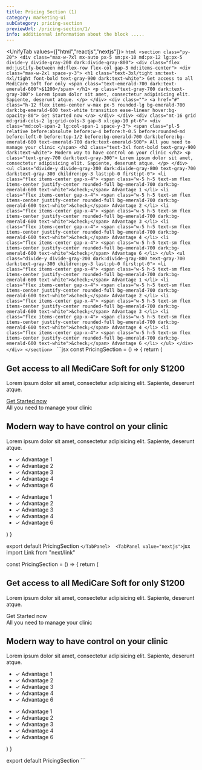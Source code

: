 ```yaml
---
title: Pricing Section (1)
category: marketing-ui
subCategory: pricing-section
previewUrl: /pricing-section/1/
info: additionnal information about the block .....
---
```

<UnifyTab values={["html","reactjs","nextjs"]}>
    <TabPanel value="html">
    ```html
    <section class="py-20">
        <div class="max-w-7xl mx-auto px-5 sm:px-10 md:px-12 lg:px-5 divide-y divide-gray-200 dark:divide-gray-800">
            <div class="flex md:justify-between md:flex-row flex-col gap-3 md:items-center">
                <div class="max-w-2xl space-y-3">
                    <h1 class="text-3xl/tight sm:text-4xl/tight font-bold text-gray-900 dark:text-white">
                        Get access to all MediCare Soft for only <span class="text-emerald-700 dark:text-emerald-600">$1200</span>
                    </h1>
                    <p class="text-gray-700 dark:text-gray-300">
                        Lorem ipsum dolor sit amet, consectetur adipisicing elit. Sapiente, deserunt atque.
                    </p>
                </div>
                <div class="">
                    <a href="#"
                        class="h-12 flex items-center w-max px-5 rounded-lg bg-emerald-700 dark:bg-emerald-600 text-white transition ease-linear hover:bg-opacity-80">
                        Get Started now
                    </a>
                </div>
            </div>
            <div class="mt-16 grid md:grid-cols-2 lg:grid-cols-3 gap-8 xl:gap-10 pt-6">
                <div class="md:col-span-2 lg:col-span-1 space-y-3">
                    <span class="pl-5 relative before:absolute before:w-4 before:h-0.5 before:rounded-md before:left-0 before:top-1/2 before:bg-emerald-700 dark:before:bg-emerald-600 text-emerald-700 dark:text-emerald-500">
                        All you need to manage your clinic
                    </span>
                    <h2 class="text-3xl font-bold text-gray-900 dark:text-white">
                        Modern way to have control on your clinic
                    </h2>
                    <p class="text-gray-700 dark:text-gray-300">
                        Lorem ipsum dolor sit amet, consectetur adipisicing elit. Sapiente, deserunt atque.
                    </p>
                </div>
                <ul class="divide-y divide-gray-200 dark:divide-gray-800 text-gray-700 dark:text-gray-300 children:py-3 last:pb-0 first:pt-0">
                    <li class="flex items-center gap-x-4">
                        <span class="w-5 h-5 text-sm flex items-center justify-center rounded-full bg-emerald-700 dark:bg-emerald-600 text-white">&check;</span>
                        Advantage 1
                    </li>
                    <li class="flex items-center gap-x-4">
                        <span class="w-5 h-5 text-sm flex items-center justify-center rounded-full bg-emerald-700 dark:bg-emerald-600 text-white">&check;</span>
                        Advantage 2
                    </li>
                    <li class="flex items-center gap-x-4">
                        <span class="w-5 h-5 text-sm flex items-center justify-center rounded-full bg-emerald-700 dark:bg-emerald-600 text-white">&check;</span>
                        Advantage 3
                    </li>
                    <li class="flex items-center gap-x-4">
                        <span class="w-5 h-5 text-sm flex items-center justify-center rounded-full bg-emerald-700 dark:bg-emerald-600 text-white">&check;</span>
                        Advantage 4
                    </li>
                    <li class="flex items-center gap-x-4">
                        <span class="w-5 h-5 text-sm flex items-center justify-center rounded-full bg-emerald-700 dark:bg-emerald-600 text-white">&check;</span>
                        Advantage 6
                    </li>
                </ul>
                <ul class="divide-y divide-gray-200 dark:divide-gray-800 text-gray-700 dark:text-gray-300 children:py-3 last:pb-0 first:pt-0">
                    <li class="flex items-center gap-x-4">
                        <span class="w-5 h-5 text-sm flex items-center justify-center rounded-full bg-emerald-700 dark:bg-emerald-600 text-white">&check;</span>
                        Advantage 1
                    </li>
                    <li class="flex items-center gap-x-4">
                        <span class="w-5 h-5 text-sm flex items-center justify-center rounded-full bg-emerald-700 dark:bg-emerald-600 text-white">&check;</span>
                        Advantage 2
                    </li>
                    <li class="flex items-center gap-x-4">
                        <span class="w-5 h-5 text-sm flex items-center justify-center rounded-full bg-emerald-700 dark:bg-emerald-600 text-white">&check;</span>
                        Advantage 3
                    </li>
                    <li class="flex items-center gap-x-4">
                        <span class="w-5 h-5 text-sm flex items-center justify-center rounded-full bg-emerald-700 dark:bg-emerald-600 text-white">&check;</span>
                        Advantage 4
                    </li>
                    <li class="flex items-center gap-x-4">
                        <span class="w-5 h-5 text-sm flex items-center justify-center rounded-full bg-emerald-700 dark:bg-emerald-600 text-white">&check;</span>
                        Advantage 6
                    </li>
                </ul>
            </div>
        </div>
    </section>
    ```
    </TabPanel>
    <TabPanel value="reactjs">
    ```jsx
const PricingSection = () => {
    return (
        <section className="py-20">
            <div className="max-w-7xl mx-auto px-5 sm:px-10 md:px-12 lg:px-5 divide-y divide-gray-200 dark:divide-gray-800">
                <div className="flex md:justify-between md:flex-row flex-col gap-3 md:items-center">
                    <div className="max-w-2xl space-y-3">
                        <h1 className="text-3xl/tight sm:text-4xl/tight font-bold text-gray-900 dark:text-white">
                            Get access to all MediCare Soft for only <span className="text-emerald-700 dark:text-emerald-600">$1200</span>
                        </h1>
                        <p className="text-gray-700 dark:text-gray-300">
                            Lorem ipsum dolor sit amet, consectetur adipisicing elit. Sapiente, deserunt atque.
                        </p>
                    </div>
                    <div className>
                        <a href="#" className="h-12 flex items-center w-max px-5 rounded-lg bg-emerald-700 dark:bg-emerald-600 text-white transition ease-linear hover:bg-opacity-80">
                            Get Started now
                        </a>
                    </div>
                </div>
                <div className="mt-16 grid md:grid-cols-2 lg:grid-cols-3 gap-8 xl:gap-10 pt-6">
                    <div className="md:col-span-2 lg:col-span-1 space-y-3">
                        <span className="pl-5 relative before:absolute before:w-4 before:h-0.5 before:rounded-md before:left-0 before:top-1/2 before:bg-emerald-700 dark:before:bg-emerald-600 text-emerald-700 dark:text-emerald-500">
                            All you need to manage your clinic
                        </span>
                        <h2 className="text-3xl font-bold text-gray-900 dark:text-white">
                            Modern way to have control on your clinic
                        </h2>
                        <p className="text-gray-700 dark:text-gray-300">
                            Lorem ipsum dolor sit amet, consectetur adipisicing elit. Sapiente, deserunt atque.
                        </p>
                    </div>
                    <ul className="divide-y divide-gray-200 dark:divide-gray-800 text-gray-700 dark:text-gray-300 children:py-3 last:pb-0 first:pt-0">
                        <li className="flex items-center gap-x-4">
                            <span className="w-5 h-5 text-sm flex items-center justify-center rounded-full bg-emerald-700 dark:bg-emerald-600 text-white">✓</span>
                            Advantage 1
                        </li>
                        <li className="flex items-center gap-x-4">
                            <span className="w-5 h-5 text-sm flex items-center justify-center rounded-full bg-emerald-700 dark:bg-emerald-600 text-white">✓</span>
                            Advantage 2
                        </li>
                        <li className="flex items-center gap-x-4">
                            <span className="w-5 h-5 text-sm flex items-center justify-center rounded-full bg-emerald-700 dark:bg-emerald-600 text-white">✓</span>
                            Advantage 3
                        </li>
                        <li className="flex items-center gap-x-4">
                            <span className="w-5 h-5 text-sm flex items-center justify-center rounded-full bg-emerald-700 dark:bg-emerald-600 text-white">✓</span>
                            Advantage 4
                        </li>
                        <li className="flex items-center gap-x-4">
                            <span className="w-5 h-5 text-sm flex items-center justify-center rounded-full bg-emerald-700 dark:bg-emerald-600 text-white">✓</span>
                            Advantage 6
                        </li>
                    </ul>
                    <ul className="divide-y divide-gray-200 dark:divide-gray-800 text-gray-700 dark:text-gray-300 children:py-3 last:pb-0 first:pt-0">
                        <li className="flex items-center gap-x-4">
                            <span className="w-5 h-5 text-sm flex items-center justify-center rounded-full bg-emerald-700 dark:bg-emerald-600 text-white">✓</span>
                            Advantage 1
                        </li>
                        <li className="flex items-center gap-x-4">
                            <span className="w-5 h-5 text-sm flex items-center justify-center rounded-full bg-emerald-700 dark:bg-emerald-600 text-white">✓</span>
                            Advantage 2
                        </li>
                        <li className="flex items-center gap-x-4">
                            <span className="w-5 h-5 text-sm flex items-center justify-center rounded-full bg-emerald-700 dark:bg-emerald-600 text-white">✓</span>
                            Advantage 3
                        </li>
                        <li className="flex items-center gap-x-4">
                            <span className="w-5 h-5 text-sm flex items-center justify-center rounded-full bg-emerald-700 dark:bg-emerald-600 text-white">✓</span>
                            Advantage 4
                        </li>
                        <li className="flex items-center gap-x-4">
                            <span className="w-5 h-5 text-sm flex items-center justify-center rounded-full bg-emerald-700 dark:bg-emerald-600 text-white">✓</span>
                            Advantage 6
                        </li>
                    </ul>
                </div>
            </div>
        </section>
    )
}

export default PricingSection
    ```
    </TabPanel> 
    <TabPanel value="nextjs">
    ```jsx
import Link from "next/link"

const PricingSection = () => {
    return (
        <section className="py-20">
            <div className="max-w-7xl mx-auto px-5 sm:px-10 md:px-12 lg:px-5 divide-y divide-gray-200 dark:divide-gray-800">
                <div className="flex md:justify-between md:flex-row flex-col gap-3 md:items-center">
                    <div className="max-w-2xl space-y-3">
                        <h1 className="text-3xl/tight sm:text-4xl/tight font-bold text-gray-900 dark:text-white">
                            Get access to all MediCare Soft for only <span className="text-emerald-700 dark:text-emerald-600">$1200</span>
                        </h1>
                        <p className="text-gray-700 dark:text-gray-300">
                            Lorem ipsum dolor sit amet, consectetur adipisicing elit. Sapiente, deserunt atque.
                        </p>
                    </div>
                    <div className>
                        <Link href="#" className="h-12 flex items-center w-max px-5 rounded-lg bg-emerald-700 dark:bg-emerald-600 text-white transition ease-linear hover:bg-opacity-80">
                            Get Started now
                        </Link>
                    </div>
                </div>
                <div className="mt-16 grid md:grid-cols-2 lg:grid-cols-3 gap-8 xl:gap-10 pt-6">
                    <div className="md:col-span-2 lg:col-span-1 space-y-3">
                        <span className="pl-5 relative before:absolute before:w-4 before:h-0.5 before:rounded-md before:left-0 before:top-1/2 before:bg-emerald-700 dark:before:bg-emerald-600 text-emerald-700 dark:text-emerald-500">
                            All you need to manage your clinic
                        </span>
                        <h2 className="text-3xl font-bold text-gray-900 dark:text-white">
                            Modern way to have control on your clinic
                        </h2>
                        <p className="text-gray-700 dark:text-gray-300">
                            Lorem ipsum dolor sit amet, consectetur adipisicing elit. Sapiente, deserunt atque.
                        </p>
                    </div>
                    <ul className="divide-y divide-gray-200 dark:divide-gray-800 text-gray-700 dark:text-gray-300 children:py-3 last:pb-0 first:pt-0">
                        <li className="flex items-center gap-x-4">
                            <span className="w-5 h-5 text-sm flex items-center justify-center rounded-full bg-emerald-700 dark:bg-emerald-600 text-white">✓</span>
                            Advantage 1
                        </li>
                        <li className="flex items-center gap-x-4">
                            <span className="w-5 h-5 text-sm flex items-center justify-center rounded-full bg-emerald-700 dark:bg-emerald-600 text-white">✓</span>
                            Advantage 2
                        </li>
                        <li className="flex items-center gap-x-4">
                            <span className="w-5 h-5 text-sm flex items-center justify-center rounded-full bg-emerald-700 dark:bg-emerald-600 text-white">✓</span>
                            Advantage 3
                        </li>
                        <li className="flex items-center gap-x-4">
                            <span className="w-5 h-5 text-sm flex items-center justify-center rounded-full bg-emerald-700 dark:bg-emerald-600 text-white">✓</span>
                            Advantage 4
                        </li>
                        <li className="flex items-center gap-x-4">
                            <span className="w-5 h-5 text-sm flex items-center justify-center rounded-full bg-emerald-700 dark:bg-emerald-600 text-white">✓</span>
                            Advantage 6
                        </li>
                    </ul>
                    <ul className="divide-y divide-gray-200 dark:divide-gray-800 text-gray-700 dark:text-gray-300 children:py-3 last:pb-0 first:pt-0">
                        <li className="flex items-center gap-x-4">
                            <span className="w-5 h-5 text-sm flex items-center justify-center rounded-full bg-emerald-700 dark:bg-emerald-600 text-white">✓</span>
                            Advantage 1
                        </li>
                        <li className="flex items-center gap-x-4">
                            <span className="w-5 h-5 text-sm flex items-center justify-center rounded-full bg-emerald-700 dark:bg-emerald-600 text-white">✓</span>
                            Advantage 2
                        </li>
                        <li className="flex items-center gap-x-4">
                            <span className="w-5 h-5 text-sm flex items-center justify-center rounded-full bg-emerald-700 dark:bg-emerald-600 text-white">✓</span>
                            Advantage 3
                        </li>
                        <li className="flex items-center gap-x-4">
                            <span className="w-5 h-5 text-sm flex items-center justify-center rounded-full bg-emerald-700 dark:bg-emerald-600 text-white">✓</span>
                            Advantage 4
                        </li>
                        <li className="flex items-center gap-x-4">
                            <span className="w-5 h-5 text-sm flex items-center justify-center rounded-full bg-emerald-700 dark:bg-emerald-600 text-white">✓</span>
                            Advantage 6
                        </li>
                    </ul>
                </div>
            </div>
        </section>
    )
}

export default PricingSection
    ```
    </TabPanel> 
</UnifyTab>

